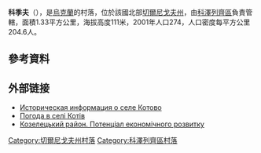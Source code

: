 {{coord|51|1|57|N|31|0|52|E|scale:100000|display=title}}

'''科季夫'''（{{lang-uk|Котів}}），是[[烏克蘭|烏克蘭]]的村落，位於該國北部[[切爾尼戈夫州|切爾尼戈夫州]]，由[[科澤列齊區|科澤列齊區]]負責管轄，面積1.33平方公里，海拔高度111米，2001年人口274，人口密度每平方公里204.6人。

==參考資料==
{{reflist}}

==外部链接==
* [http://www.surnameindex.info/info/chernigov/oster/kotovo/index.html Историческая информация о селе Котово] {{Wayback|url=http://www.surnameindex.info/info/chernigov/oster/kotovo/index.html |date=20210201220748 }} {{ref-ru}}
* [http://weather.in.ua/ua/chernigovskaja/11770 Погода в селі Котів] {{Wayback|url=http://weather.in.ua/ua/chernigovskaja/11770 |date=20200405015507 }}
* [http://cg.gov.ua/web_docs/1/2014/03/docs/KOZELETS.PDF Козелецький район. Потенціал економічного розвитку] {{Wayback|url=http://cg.gov.ua/web_docs/1/2014/03/docs/KOZELETS.PDF |date=20151222113731 }}

[[Category:切爾尼戈夫州村落|Category:切爾尼戈夫州村落]]
[[Category:科澤列齊區村落|Category:科澤列齊區村落]]


{{Chernihiv-geo-stub}}